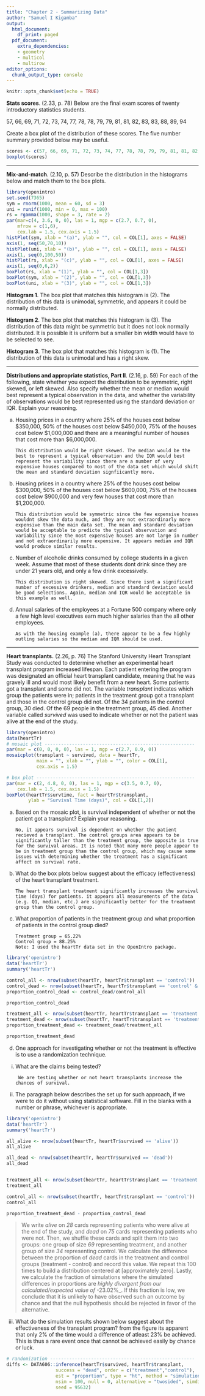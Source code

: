 ---
title: "Chapter 2 - Summarizing Data"
author: "Samuel I Kigamba"
output:
  html_document:
    df_print: paged
  pdf_document:
    extra_dependencies:
    - geometry
    - multicol
    - multirow
editor_options:
  chunk_output_type: console
---

```{r setup, include=FALSE}
knitr::opts_chunk$set(echo = TRUE)
```

**Stats scores**. (2.33, p. 78) Below are the final exam scores of twenty introductory statistics students. 

57, 66, 69, 71, 72, 73, 74, 77, 78, 78, 79, 79, 81, 81, 82, 83, 83, 88, 89, 94

Create a box plot of the distribution of these scores. The five number summary provided below may be useful.

\begin{center}
\renewcommand\arraystretch{1.5}
\begin{tabular}{ccccc}
Min & Q1    & Q2 (Median)   & Q3    & Max \\
\hline
57  & 72.5  & 78.5          & 82.5  & 94 \\
\end{tabular}
\end{center}

```{r, echo = FALSE}
scores <- c(57, 66, 69, 71, 72, 73, 74, 77, 78, 78, 79, 79, 81, 81, 82, 83, 83, 88, 89, 94)
boxplot(scores)

```




--------------------------------------------------------------------------------

\clearpage

**Mix-and-match**. (2.10, p. 57) Describe the distribution in the histograms below and match them to the box plots.

```{r, echo=FALSE, message=FALSE, warning=FALSE, fig.width=10, fig.height=3}
library(openintro)
set.seed(7365)
sym = rnorm(1000, mean = 60, sd = 3)
uni = runif(1000, min = 0, max = 100)
rs = rgamma(1000, shape = 3, rate = 2)
par(mar=c(4, 3.6, 0, 0), las = 1, mgp = c(2.7, 0.7, 0), 
    mfrow = c(1,6), 
    cex.lab = 1.5, cex.axis = 1.5)
histPlot(sym, xlab = "(a)", ylab = "", col = COL[1], axes = FALSE)
axis(1, seq(50,70,10))
histPlot(uni, xlab = "(b)", ylab = "", col = COL[1], axes = FALSE)
axis(1, seq(0,100,50))
histPlot(rs, xlab = "(c)", ylab = "", col = COL[1], axes = FALSE)
axis(1, seq(0,6,2))
boxPlot(rs, xlab = "(1)", ylab = "", col = COL[1,3])
boxPlot(sym, xlab = "(2)", ylab = "", col = COL[1,3])
boxPlot(uni, xlab = "(3)", ylab = "", col = COL[1,3])
```

**Histogram 1**. The box plot that matches this histogram is (2). The distribution of this data is unimodal, symmetric, and appears it could be normally distributed.

**Histogram 2**. The box plot that matches this histogram is (3). The distribution of this data might be symmetric but it does not look normally distributed. It is possible it is uniform but a smaller bin width would have to be selected to see.

**Histogram 3**. The box plot that matches this histogram is (1). The distribution of this data is unimodal and has a right skew.



--------------------------------------------------------------------------------

\clearpage

**Distributions and appropriate statistics, Part II**. (2.16, p. 59) For each of the following, state whether you expect the distribution to be symmetric, right skewed, or left skewed. Also specify whether the mean or median would best represent a typical observation in the data, and whether the variability of observations would be best represented using the standard deviation or IQR. Explain your reasoning.

(a) Housing prices in a country where 25% of the houses cost below $350,000, 50% of the houses cost below $450,000, 75% of the houses cost below $1,000,000 and there are a meaningful number of houses that cost more than $6,000,000.
        
        This distribution would be right skewed. The median would be the best to represent a typical observation and the IQR would best represent the variability since there are a number of very expensive houses compared to most of the data set which would shift the mean and standard deviation signfiicantly more.
        
(b) Housing prices in a country where 25% of the houses cost below $300,000, 50% of the houses cost below $600,000, 75% of the houses cost below $900,000 and very few houses that cost more than $1,200,000.
        
        This distribution would be symmetric since the few expensive houses wouldnt skew the data much, and they are not extraordinarly more expensive than the main data set. The mean and standard deviation would be acceptable to predicte the typical observation and variability since the most expensive houses are not large in number and not extraordinarily more expensive. It appears median and IQR would produce similar results.
        
(c) Number of alcoholic drinks consumed by college students in a given week. Assume that most of these students dont drink since they are under 21 years old, and only a few drink excessively.
        
        This distribution is right skewed. Since there isnt a significant number of excessive drinkers, median and standard deviation would be good selections. Again, median and IQR would be acceptable in this example as well.
        
(d) Annual salaries of the employees at a Fortune 500 company where only a few high level
executives earn much higher salaries than the all other employees.
        
        As with the housing example (a), there appear to be a few highly outling salaries so the median and IQR should be used.





--------------------------------------------------------------------------------

\clearpage

**Heart transplants.** (2.26, p. 76) The Stanford University Heart Transplant Study was conducted to determine whether an  experimental heart transplant program increased lifespan. Each patient entering the program was designated an official heart transplant candidate, meaning that he was gravely ill and would most likely benefit from a new heart. Some patients got a transplant and some did not. The variable *transplant* indicates which group the patients were in; patients in the treatment group got a transplant and those in the control group did not. Of the 34 patients in the control group, 30 died. Of the 69 people in the treatment group, 45 died. Another variable called *survived* was used to indicate whether or not the patient was alive at the end of the study.

```{r, echo=FALSE, message=FALSE, warning=FALSE, fig.show="hold", out.width="50%", fig.height=3}
library(openintro)
data(heartTr)
# mosaic plot -------------------------------------------------------
par(mar = c(0, 0, 0, 0), las = 1, mgp = c(2.7, 0.9, 0))
mosaicplot(transplant ~ survived, data = heartTr, 
           main = "", xlab = "", ylab = "", color = COL[1],
           cex.axis = 1.5)

# box plot ----------------------------------------------------------
par(mar = c(2, 4.8, 0, 0), las = 1, mgp = c(3.5, 0.7, 0), 
    cex.lab = 1.5, cex.axis = 1.5)
boxPlot(heartTr$survtime, fact = heartTr$transplant, 
        ylab = "Survival Time (days)", col = COL[1,2])
```

(a) Based on the mosaic plot, is survival independent of whether or not the 
patient got a transplant? Explain your reasoning.
        
        No, it appears survival is dependent on whether the patient recieved a transplant. The control groups area appears to be significantly taller than the treatment group, the opposite is true for the survival areas. It is noted that many more people appear to be in treatment group than the control group, which may cause some issues with determining whether the treatment has a significant affect on survival rate.
        
(b) What do the box plots below suggest about the efficacy (effectiveness) of the heart transplant treatment.
        
        The heart transplant treatment significantly increases the survival time (days) for patients. it appears all measurements of the data (e.g. Q1, median, etc.) are significantly better for the treatment group than the control group.
        
(c) What proportion of patients in the treatment group and what proportion of patients in the control group died?
        
        Treatment group = 65.22%
        Control group = 88.25%
        Note: I used the heartTr data set in the OpenIntro package.
        
```{r, stanford_data, eval=TRUE}
library('openintro')
data('heartTr')
summary('heartTr')

control_all <- nrow(subset(heartTr, heartTr$transplant == 'control'))
control_dead <- nrow(subset(heartTr, heartTr$transplant == 'control' & heartTr$survived == 'dead'))
proportion_control_dead <- control_dead/control_all

proportion_control_dead

treatment_all <- nrow(subset(heartTr, heartTr$transplant == 'treatment'))
treatment_dead <- nrow(subset(heartTr, heartTr$transplant == 'treatment' & heartTr$survived == 'dead'))
proportion_treatment_dead <- treatment_dead/treatment_all

proportion_treatment_dead
```
        
(d) One approach for investigating whether or not the treatment is effective is to use a randomization technique.

i. What are the claims being tested?
        
        We are testing whether or not heart transplants increase the chances of survival.
        
ii. The paragraph below describes the set up for such approach, if we were to do it without using statistical software. Fill in the blanks with a number or phrase, whichever is appropriate.

```{r, stanford_data_analysis, eval=TRUE}

library('openintro')
data('heartTr')
summary('heartTr')

all_alive <- nrow(subset(heartTr, heartTr$survived == 'alive'))
all_alive

all_dead <- nrow(subset(heartTr, heartTr$survived == 'dead'))
all_dead


treatment_all <- nrow(subset(heartTr, heartTr$transplant == 'treatment'))
treatment_all

control_all <- nrow(subset(heartTr, heartTr$transplant == 'control'))
control_all

proportion_treatment_dead - proportion_control_dead
```

> We write *alive* on _28_ cards representing patients who were 
alive at the end of the study, and *dead* on _75_ cards 
representing patients who were not. Then, we shuffle these cards and split them 
into two groups: one group of size _69_ representing treatment, and 
another group of size _34_ representing control. We calculate the 
difference between the proportion of *dead* cards in the treatment and 
control groups (treatment - control) and record this value. We repeat this 100 
times to build a distribution centered at [approximately zero]. Lastly, we calculate 
the fraction of simulations where the simulated differences in proportions are 
_highly divergent from our calculated/expected value of _-23.02%_. If this fraction is low, we conclude that it is unlikely to 
have observed such an outcome by chance and that the null hypothesis should 
be rejected in favor of the alternative.

iii. What do the simulation results shown below suggest about the effectiveness of the transplant program?
        from the figure its apparent that only 2% of the time would a difference of atleast 23% be achieved. This is thus a rare event once that cannot be achieved easily by chance or luck.
        

```{r fig.height=4, fig.show="hold", message=FALSE, warning=FALSE, include=TRUE, out.width="100%", results='show'}
# randomization -----------------------------------------------------
diffs <- DATA606::inference(heartTr$survived, heartTr$transplant, 
                  success = "dead", order = c("treatment","control"), 
                  est = "proportion", type = "ht", method = "simulation", 
                  nsim = 100, null = 0, alternative = "twosided", simdist = TRUE,
                  seed = 95632)
```

\begin{center}
```{r, results='show', echo=FALSE, message=FALSE, warning=FALSE, fig.show="hold", out.width="100%", fig.height=4}
# plot randomization distribution -----------------------------------
par(mar = c(3.6, 2.2, 1, 1), las = 1, mgp = c(2.5, 0.7, 0), 
    cex.axis = 1.5, cex.lab = 1.5)
values  <- table(diffs)
plot(diffs, type = "n", xlim = c(-0.25, 0.25), 
     xlab = "simulated differences in proportions", 
     ylab = "", axes = FALSE, ylim = c(0, max(values)))
axis(1, at = seq(-0.25, 0.25, 0.05), 
     labels = c(-0.25, NA,-0.15, NA,-0.05, NA, 0.05, NA, 0.15, NA, 0.25))
for(i in 1:length(diffs)){
  x   <- diffs[i]
  rec <- sum(diffs == x)
  points(rep(x, rec), 1:rec, pch = 20, cex = 0.8, col = COL[1])
}
```
\end{center}





